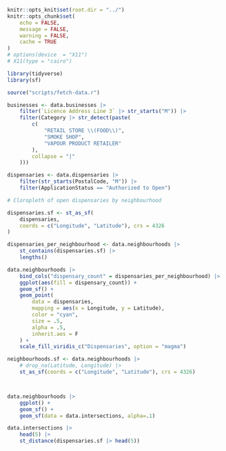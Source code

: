 ```r
knitr::opts_knit$set(root.dir = "../")
knitr::opts_chunk$set(
    echo = FALSE,
    message = FALSE,
    warning = FALSE,
    cache = TRUE
)
# options(device  = "X11")
# X11(type = "cairo")
```

```r
library(tidyverse)
library(sf)
```

```r
source("scripts/fetch-data.r")
```

```r
businesses <- data.businesses |>
    filter(`Licence Address Line 3` |> str_starts("M")) |>
    filter(Category |> str_detect(paste(
        c(
            "RETAIL STORE \\(FOOD\\)",
            "SMOKE SHOP",
            "VAPOUR PRODUCT RETAILER"
        ),
        collapse = "|"
    )))

dispensaries <- data.dispensaries |>
    filter(str_starts(PostalCode, "M")) |>
    filter(ApplicationStatus == "Authorized to Open")
```

```r
# Cloropleth of open dispensaries by neighbourhood

dispensaries.sf <- st_as_sf(
    dispensaries,
    coords = c("Longitude", "Latitude"), crs = 4326
)

dispensaries_per_neighbourhood <- data.neighbourhoods |>
    st_contains(dispensaries.sf) |>
    lengths()

data.neighbourhoods |>
    bind_cols("dispensary_count" = dispensaries_per_neighbourhood) |>
    ggplot(aes(fill = dispensary_count)) +
    geom_sf() +
    geom_point(
        data = dispensaries,
        mapping = aes(x = Longitude, y = Latitude),
        color = "cyan",
        size = .5,
        alpha = .5,
        inherit.aes = F
    ) +
    scale_fill_viridis_c("Dispensaries", option = "magma")
```

```r
neighbourhoods.sf <- data.neighbourhoods |>
    # drop_na(Latitude, Longitude) |>
    st_as_sf(coords = c("Longitude", "Latitude"), crs = 4326)



data.neighbourhoods |>
    ggplot() +
    geom_sf() +
    geom_sf(data = data.intersections, alpha=.1)
```

```r
data.intersections |>
    head(5) |>
    st_distance(dispensaries.sf |> head(5))
```